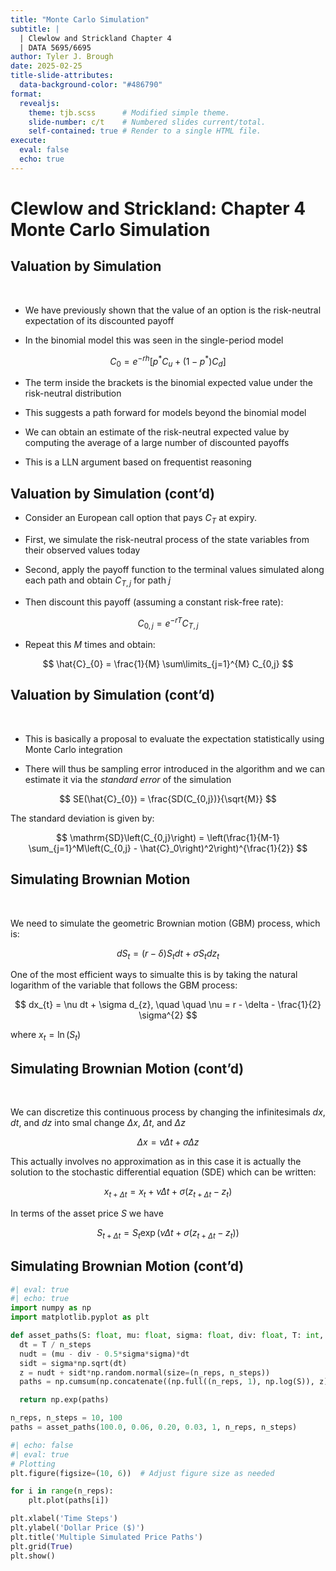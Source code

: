 ```yaml
---
title: "Monte Carlo Simulation"
subtitle: |
  | Clewlow and Strickland Chapter 4
  | DATA 5695/6695 
author: Tyler J. Brough
date: 2025-02-25
title-slide-attributes:
  data-background-color: "#486790"
format: 
  revealjs:
    theme: tjb.scss      # Modified simple theme.
    slide-number: c/t    # Numbered slides current/total.
    self-contained: true # Render to a single HTML file.
execute:
  eval: false
  echo: true
---
```


# Clewlow and Strickland: Chapter 4 Monte Carlo Simulation 

## Valuation by Simulation 

<br>

- We have previously shown that the value of an option is the risk-neutral expectation of its discounted payoff 

- In the binomial model this was seen in the single-period model

$$
C_{0} = e^{-rh}\left[p^{\ast} C_{u} + (1 - p^{\ast})C_{d}\right]
$$

- The term inside the brackets is the binomial expected value under the risk-neutral distribution 

- This suggests a path forward for models beyond the binomial model

- We can obtain an estimate of the risk-neutral expected value by computing the average of a large number of discounted payoffs

- This is a LLN argument based on frequentist reasoning


## Valuation by Simulation (cont'd)

- Consider an European call option that pays $C_{T}$ at expiry. 

- First, we simulate the risk-neutral process of the state variables  from their observed values today

- Second, apply the payoff function to the terminal values simulated along each path and obtain $C_{T,j}$ for path $j$

- Then discount this payoff (assuming a constant risk-free rate):

$$
C_{0,j} = e^{-rT} C_{T,j}
$$

- Repeat this $M$ times and obtain:

$$
\hat{C}_{0} = \frac{1}{M} \sum\limits_{j=1}^{M} C_{0,j}
$$


## Valuation by Simulation (cont'd)

<br>

- This is basically a proposal to evaluate the expectation statistically using Monte Carlo integration

- There will thus be sampling error introduced in the algorithm and we can estimate it via the *standard error* of the simulation 

$$
SE(\hat{C}_{0}) = \frac{SD(C_{0,j})}{\sqrt{M}}
$$

The standard deviation is given by:

$$
\mathrm{SD}\left(C_{0,j}\right) = \left(\frac{1}{M-1} \sum_{j=1}^M\left(C_{0,j} - \hat{C}_0\right)^2\right)^{\frac{1}{2}}
$$


## Simulating Brownian Motion

<br>

We need to simulate the geometric Brownian motion (GBM) process, which is:

$$
dS_{t} = (r - \delta)S_{t} dt + \sigma S_{t} dz_{t}
$$

One of the most efficient ways to simualte this is by taking the natural logarithm of the variable that follows the GBM process:

$$
dx_{t} = \nu dt + \sigma d_{z}, \quad \quad \nu = r - \delta - \frac{1}{2} \sigma^{2}
$$

where $x_{t} = \ln{(S_{t})}$

## Simulating Brownian Motion (cont'd)

<br>

We can discretize this continuous process by changing the infinitesimals $dx$, $dt$, and $dz$ into smal change $\Delta x$, $\Delta t$, and $\Delta z$

$$
\Delta x = \nu \Delta t + \sigma \Delta z
$$

This actually involves no approximation as in this case it is actually the solution to the stochastic differential equation (SDE) which can be written:

$$
x_{t + \Delta t} = x_{t} + \nu \Delta t + \sigma(z_{t + \Delta t} - z_{t})
$$

In terms of the asset price $S$ we have

$$
S_{t + \Delta t} = S_{t} \exp{(\nu \Delta t + \sigma (z_{t + \Delta t} - z_{t}))}
$$


## Simulating Brownian Motion (cont'd)

```python
#| eval: true
#| echo: true
import numpy as np
import matplotlib.pyplot as plt

def asset_paths(S: float, mu: float, sigma: float, div: float, T: int, n_reps: int, n_steps: int) -> np.ndarray:
  dt = T / n_steps
  nudt = (mu - div - 0.5*sigma*sigma)*dt
  sidt = sigma*np.sqrt(dt)
  z = nudt + sidt*np.random.normal(size=(n_reps, n_steps))
  paths = np.cumsum(np.concatenate((np.full((n_reps, 1), np.log(S)), z), axis=1), axis=1)

  return np.exp(paths)

n_reps, n_steps = 10, 100
paths = asset_paths(100.0, 0.06, 0.20, 0.03, 1, n_reps, n_steps)
```

```python
#| echo: false
#| eval: true
# Plotting
plt.figure(figsize=(10, 6))  # Adjust figure size as needed

for i in range(n_reps):
    plt.plot(paths[i])

plt.xlabel('Time Steps')
plt.ylabel('Dollar Price ($)')
plt.title('Multiple Simulated Price Paths')
plt.grid(True)
plt.show()
```


